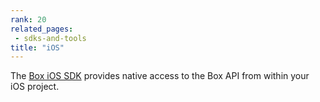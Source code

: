 ```yaml
---
rank: 20
related_pages:
 - sdks-and-tools
title: "iOS"
---
```

The [Box iOS SDK][ios-sdk] provides native access to the Box API from
within your iOS project.

[ios-sdk]: https://github.com/box/box-ios-sdk